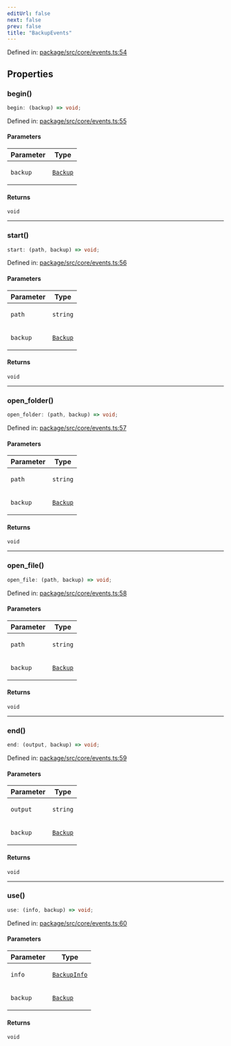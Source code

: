```yaml
---
editUrl: false
next: false
prev: false
title: "BackupEvents"
---
```


Defined in: [package/src/core/events.ts:54](https://github.com/KingsBeCattz/ezdd/blob/8128187f4e3c49c29f09b0ea64f2ec7d4b54b8e5/package/src/core/events.ts#L54)

## Properties

### begin()

```ts
begin: (backup) => void;
```

Defined in: [package/src/core/events.ts:55](https://github.com/KingsBeCattz/ezdd/blob/8128187f4e3c49c29f09b0ea64f2ec7d4b54b8e5/package/src/core/events.ts#L55)

#### Parameters

<table>
<thead>
<tr>
<th>Parameter</th>
<th>Type</th>
</tr>
</thead>
<tbody>
<tr>
<td>

`backup`

</td>
<td>

[`Backup`](/ezdb/reference/classes/backup/)

</td>
</tr>
</tbody>
</table>

#### Returns

`void`

***

### start()

```ts
start: (path, backup) => void;
```

Defined in: [package/src/core/events.ts:56](https://github.com/KingsBeCattz/ezdd/blob/8128187f4e3c49c29f09b0ea64f2ec7d4b54b8e5/package/src/core/events.ts#L56)

#### Parameters

<table>
<thead>
<tr>
<th>Parameter</th>
<th>Type</th>
</tr>
</thead>
<tbody>
<tr>
<td>

`path`

</td>
<td>

`string`

</td>
</tr>
<tr>
<td>

`backup`

</td>
<td>

[`Backup`](/ezdb/reference/classes/backup/)

</td>
</tr>
</tbody>
</table>

#### Returns

`void`

***

### open\_folder()

```ts
open_folder: (path, backup) => void;
```

Defined in: [package/src/core/events.ts:57](https://github.com/KingsBeCattz/ezdd/blob/8128187f4e3c49c29f09b0ea64f2ec7d4b54b8e5/package/src/core/events.ts#L57)

#### Parameters

<table>
<thead>
<tr>
<th>Parameter</th>
<th>Type</th>
</tr>
</thead>
<tbody>
<tr>
<td>

`path`

</td>
<td>

`string`

</td>
</tr>
<tr>
<td>

`backup`

</td>
<td>

[`Backup`](/ezdb/reference/classes/backup/)

</td>
</tr>
</tbody>
</table>

#### Returns

`void`

***

### open\_file()

```ts
open_file: (path, backup) => void;
```

Defined in: [package/src/core/events.ts:58](https://github.com/KingsBeCattz/ezdd/blob/8128187f4e3c49c29f09b0ea64f2ec7d4b54b8e5/package/src/core/events.ts#L58)

#### Parameters

<table>
<thead>
<tr>
<th>Parameter</th>
<th>Type</th>
</tr>
</thead>
<tbody>
<tr>
<td>

`path`

</td>
<td>

`string`

</td>
</tr>
<tr>
<td>

`backup`

</td>
<td>

[`Backup`](/ezdb/reference/classes/backup/)

</td>
</tr>
</tbody>
</table>

#### Returns

`void`

***

### end()

```ts
end: (output, backup) => void;
```

Defined in: [package/src/core/events.ts:59](https://github.com/KingsBeCattz/ezdd/blob/8128187f4e3c49c29f09b0ea64f2ec7d4b54b8e5/package/src/core/events.ts#L59)

#### Parameters

<table>
<thead>
<tr>
<th>Parameter</th>
<th>Type</th>
</tr>
</thead>
<tbody>
<tr>
<td>

`output`

</td>
<td>

`string`

</td>
</tr>
<tr>
<td>

`backup`

</td>
<td>

[`Backup`](/ezdb/reference/classes/backup/)

</td>
</tr>
</tbody>
</table>

#### Returns

`void`

***

### use()

```ts
use: (info, backup) => void;
```

Defined in: [package/src/core/events.ts:60](https://github.com/KingsBeCattz/ezdd/blob/8128187f4e3c49c29f09b0ea64f2ec7d4b54b8e5/package/src/core/events.ts#L60)

#### Parameters

<table>
<thead>
<tr>
<th>Parameter</th>
<th>Type</th>
</tr>
</thead>
<tbody>
<tr>
<td>

`info`

</td>
<td>

[`BackupInfo`](/ezdb/reference/type-aliases/backupinfo/)

</td>
</tr>
<tr>
<td>

`backup`

</td>
<td>

[`Backup`](/ezdb/reference/classes/backup/)

</td>
</tr>
</tbody>
</table>

#### Returns

`void`
